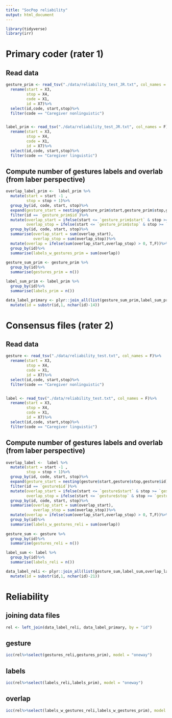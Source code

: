 ```yaml
---
title: "SocPop reliability"
output: html_document
---
```


```r

library(tidyverse)
library(irr)

```

#  Primary coder (rater 1)

## Read data

```r
gesture_prim <- read_tsv("./data/reliability_test_JR.txt", col_names = F)%>%
  rename(start = X3,
         stop = X4,
         code = X1,
         id = X7)%>%
  select(id,code, start,stop)%>%
  filter(code == "Caregiver nonlinguistic")


label_prim <- read_tsv("./data/reliability_test_JR.txt", col_names = F)%>%
  rename(start = X3,
         stop = X4,
         code = X1,
         id = X7)%>%
  select(id,code, start,stop)%>%
  filter(code == "Caregiver linguistic")

```

## Compute number of gestures labels and overlab (from laber perspective)

```r
overlap_label_prim <-  label_prim %>%
  mutate(start = start -1 ,
         stop = stop + 1)%>%
  group_by(id, code, start, stop)%>%
  expand(gesture_start = nesting(gesture_prim$start,gesture_prim$stop,gesture_prim$id))%>%
  filter(id == `gesture_prim$id`)%>%
  mutate(overlap_start = ifelse(start <= `gesture_prim$start` & stop >= `gesture_prim$start`, T,F),
         overlap_stop = ifelse(start <= `gesture_prim$stop` & stop >= `gesture_prim$stop`, T,F))%>%
  group_by(id, code, start, stop)%>%
  summarise(overlap_start = sum(overlap_start),
            overlap_stop = sum(overlap_stop))%>%
  mutate(overlap = ifelse(sum(overlap_start,overlap_stop) > 0, T,F))%>%
  group_by(id)%>%
  summarise(labels_w_gestures_prim = sum(overlap))
         
gesture_sum_prim <- gesture_prim %>%
  group_by(id)%>%
  summarise(gestures_prim = n())

label_sum_prim <- label_prim %>%
  group_by(id)%>%
  summarise(labels_prim = n())

data_label_primary <- plyr::join_all(list(gesture_sum_prim,label_sum_prim,overlap_label_prim), by=c("id"), type='left')%>%
  mutate(id = substr(id,1, nchar(id)-14))
```

# Consensus files (rater 2)

## Read data

```r
gesture <- read_tsv("./data/reliability_test.txt", col_names = F)%>%
  rename(start = X3,
         stop = X4,
         code = X1,
         id = X7)%>%
  select(id,code, start,stop)%>%
  filter(code == "Caregiver nonlinguistic")


label <- read_tsv("./data/reliability_test.txt", col_names = F)%>%
  rename(start = X3,
         stop = X4,
         code = X1,
         id = X7)%>%
  select(id,code, start,stop)%>%
  filter(code == "Caregiver linguistic")

```

## Compute number of gestures labels and overlab (from laber perspective)

```r
overlap_label <-  label %>%
  mutate(start = start -1 ,
         stop = stop + 1)%>%
  group_by(id, code, start, stop)%>%
  expand(gesture_start = nesting(gesture$start,gesture$stop,gesture$id))%>%
  filter(id == `gesture$id`)%>%
  mutate(overlap_start = ifelse(start <= `gesture$start` & stop >= `gesture$start`, T,F),
         overlap_stop = ifelse(start <= `gesture$stop` & stop >= `gesture$stop`, T,F))%>%
  group_by(id, code, start, stop)%>%
  summarise(overlap_start = sum(overlap_start),
            overlap_stop = sum(overlap_stop))%>%
  mutate(overlap = ifelse(sum(overlap_start,overlap_stop) > 0, T,F))%>%
  group_by(id)%>%
  summarise(labels_w_gestures_reli = sum(overlap))
         
gesture_sum <- gesture %>%
  group_by(id)%>%
  summarise(gestures_reli = n())

label_sum <- label %>%
  group_by(id)%>%
  summarise(labels_reli = n())

data_label_reli <- plyr::join_all(list(gesture_sum,label_sum,overlap_label), by=c("id"), type='left')%>%
  mutate(id = substr(id,1, nchar(id)-21))
```


# Reliability

## joining data files
```r
rel <- left_join(data_label_reli, data_label_primary, by = "id")
```

## gesture
```r
icc(rel%>%select(gestures_reli,gestures_prim), model = "oneway")
```

## labels
```r

icc(rel%>%select(labels_reli,labels_prim), model = "oneway")

```

## overlap
```r

icc(rel%>%select(labels_w_gestures_reli,labels_w_gestures_prim), model = "oneway")

```
